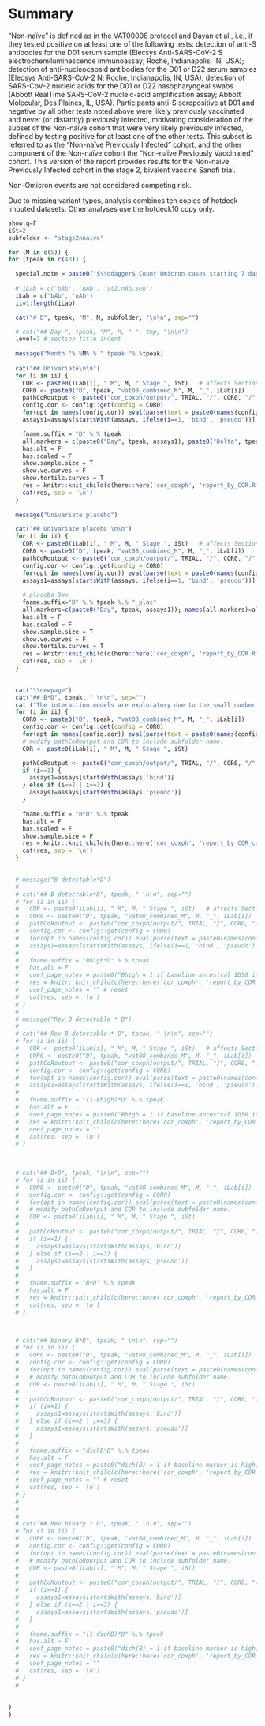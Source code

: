 # Summary

“Non-naïve” is defined as in the VAT00008 protocol and Dayan et al., i.e., if they tested positive on at least one of the following tests: detection of anti-S antibodies for the D01 serum sample (Elecsys Anti-SARS-CoV-2 S electrochemiluminescence immunoassay; Roche, Indianapolis, IN, USA); detection of anti-nucleocapsid antibodies for the D01 or D22 serum samples (Elecsys Anti-SARS-CoV-2 N; Roche, Indianapolis, IN, USA); detection of SARS-CoV-2 nucleic acids for the D01 or D22 nasopharyngeal swabs (Abbott RealTime SARS-CoV-2 nucleic-acid amplification assay; Abbott Molecular, Des Plaines, IL, USA). Participants anti-S seropositive at D01 and negative by all other tests noted above were likely previously vaccinated and never (or distantly) previously infected, motivating consideration of the subset of the Non-naïve cohort that were very likely previously infected, defined by testing positive for at least one of the other tests. This subset is referred to as the “Non-naïve Previously Infected” cohort, and the other component of the Non-naïve cohort the “Non-naïve Previously Vaccinated” cohort. This version of the report provides results for the Non-naive Previously Infected cohort in the stage 2, bivalent vaccine Sanofi trial. 

Non-Omicron events are not considered competing risk.

Due to missing variant types, analysis combines ten copies of hotdeck imputed datasets. Other analyses use the hotdeck10 copy only.



```r

show.q=F
iSt=2
subfolder <- "stage2nnaive"

for (M in c(5)) {
for (tpeak in c(43)) { 

  special.note = paste0("$\\ddagger$ Count Omicron cases starting 7 days post Day ", tpeak, ".")
  
  # iLab = c('bAb', 'nAb', 'st2.nAb.sen')
  iLab = c('bAb', 'nAb')
  ii=1:length(iLab)

  cat("# D", tpeak, "M", M, subfolder, "\n\n", sep="")

  # cat("## Day ", tpeak, "M", M, " ", tmp, "\n\n")
  level=3 # section title indent
  
  message("Month "%.%M%.% " tpeak "%.%tpeak)
  
  cat("## Univariate\n\n")
  for (i in ii) {
    COR <- paste0(iLab[i], " M", M, " Stage ", iSt)   # affects Section title in report_by_COR.Rmd
    COR0 <- paste0("D", tpeak, "vat08_combined_M", M, "_", iLab[i])    # D43vat08_combined_M12_bAb
    pathCoRoutput <- paste0("cor_coxph/output/", TRIAL, "/", COR0, "/", subfolder)
    config.cor <- config::get(config = COR0)
    for(opt in names(config.cor)) eval(parse(text = paste0(names(config.cor[opt])," <- config.cor[[opt]]")))
    assays1=assays[startsWith(assays, ifelse(i==1, 'bind', 'pseudo'))]

    fname.suffix = "D" %.% tpeak
    all.markers = c(paste0("Day", tpeak, assays1), paste0("Delta", tpeak, "overB", assays1), paste0("B", assays1)); names(all.markers)=all.markers
    has.alt = F
    has.scaled = F
    show.sample.size = T
    show.ve.curves = F
    show.tertile.curves = T
    res = knitr::knit_child(c(here::here('cor_coxph', 'report_by_COR.Rmd')), quiet = TRUE)
    cat(res, sep = '\n')
  }
  
  message("Univariate placebo")

  cat("## Univariate placebo \n\n")
  for (i in ii) {
    COR <- paste0(iLab[i], " M", M, " Stage ", iSt)   # affects Section title in report_by_COR.Rmd
    COR0 <- paste0("D", tpeak, "vat08_combined_M", M, "_", iLab[i])    # D43vat08_combined_M12_bAb
    pathCoRoutput <- paste0("cor_coxph/output/", TRIAL, "/", COR0, "/", subfolder)
    config.cor <- config::get(config = COR0)
    for(opt in names(config.cor)) eval(parse(text = paste0(names(config.cor[opt])," <- config.cor[[opt]]")))
    assays1=assays[startsWith(assays, ifelse(i==1, 'bind', 'pseudo'))]
  
    # placebo Dxx
    fname.suffix="D" %.% tpeak %.% "_plac"
    all.markers=c(paste0("Day", tpeak, assays1)); names(all.markers)=all.markers
    has.alt = F
    has.scaled = F
    show.sample.size = T
    show.ve.curves = F
    show.tertile.curves = T
    res = knitr::knit_child(c(here::here('cor_coxph', 'report_by_COR.Rmd')), quiet = TRUE)
    cat(res, sep = '\n')
  }

  
  cat("\\newpage")
  cat("## B*D", tpeak, " \n\n", sep="")
  cat ("The interaction models are exploratory due to the small number of events. The interaction model says that at low baseline marker level, the risk increases with D43 marker. From a scatterplot of baseline and D43 ancestral bindSpike markers we see that among those with undetectable baseline, there are two cases and both fall in the middle tier. This is kind of interesting, but also hard to make sense of without additional immunogenicity profiling.")
  for (i in ii) {
    COR0 <- paste0("D", tpeak, "vat08_combined_M", M, "_", iLab[i])    # D43vat08_combined_M12_bAb
    config.cor <- config::get(config = COR0)
    for(opt in names(config.cor)) eval(parse(text = paste0(names(config.cor[opt])," <- config.cor[[opt]]")))
    # modify pathCoRoutput and COR to include subfolder name.
    COR <- paste0(iLab[i], " M", M, " Stage ", iSt)

    pathCoRoutput <- paste0("cor_coxph/output/", TRIAL, "/", COR0, "/", subfolder)
    if (i==1) {
      assays1=assays[startsWith(assays,'bind')]
    } else if (i==2 | i==3) {
      assays1=assays[startsWith(assays,'pseudo')]
    }

    fname.suffix = "B*D" %.% tpeak
    has.alt = F
    has.scaled = F
    show.sample.size = F
    res = knitr::knit_child(c(here::here('cor_coxph', 'report_by_COR_coef.Rmd')), quiet = TRUE)
    cat(res, sep = '\n')
  }

  
  # message("B detectable*D")
  # 
  # cat("## B detectable*D", tpeak, " \n\n", sep="")
  # for (i in ii) {
  #   COR <- paste0(iLab[i], " M", M, " Stage ", iSt)   # affects Section title in report_by_COR.Rmd
  #   COR0 <- paste0("D", tpeak, "vat08_combined_M", M, "_", iLab[i])    # D43vat08_combined_M12_bAb
  #   pathCoRoutput <- paste0("cor_coxph/output/", TRIAL, "/", COR0, "/", subfolder)
  #   config.cor <- config::get(config = COR0)
  #   for(opt in names(config.cor)) eval(parse(text = paste0(names(config.cor[opt])," <- config.cor[[opt]]")))
  #   assays1=assays[startsWith(assays, ifelse(i==1, 'bind', 'pseudo'))]
  #       
  #   fname.suffix = "Bhigh*D" %.% tpeak
  #   has.alt = F
  #   coef_page_notes = paste0("Bhigh = 1 if baseline ancestral ID50 is above LOD; thus the second parameter is the effect of the continuous marker in the baseline undetectable group.")
  #   res = knitr::knit_child(c(here::here('cor_coxph', 'report_by_COR_coef.Rmd')), quiet = TRUE)
  #   coef_page_notes = "" # reset 
  #   cat(res, sep = '\n')
  # }
  # 
  # message("Rev B detectable * D")
  #     
  # cat("## Rev B detectable * D", tpeak, " \n\n", sep="")
  # for (i in ii) {
  #   COR <- paste0(iLab[i], " M", M, " Stage ", iSt)   # affects Section title in report_by_COR.Rmd
  #   COR0 <- paste0("D", tpeak, "vat08_combined_M", M, "_", iLab[i])    # D43vat08_combined_M12_bAb
  #   pathCoRoutput <- paste0("cor_coxph/output/", TRIAL, "/", COR0, "/", subfolder)
  #   config.cor <- config::get(config = COR0)
  #   for(opt in names(config.cor)) eval(parse(text = paste0(names(config.cor[opt])," <- config.cor[[opt]]")))
  #   assays1=assays[startsWith(assays, ifelse(i==1, 'bind', 'pseudo'))]
  # 
  #   fname.suffix = "(1-Bhigh)*D" %.% tpeak
  #   has.alt = F
  #   coef_page_notes = paste0("Bhigh = 1 if baseline ancestral ID50 is above LOD; thus the second parameter is the effect of the continuous marker in the baseline detectable group.")
  #   res = knitr::knit_child(c(here::here('cor_coxph', 'report_by_COR_coef.Rmd')), quiet = TRUE)
  #   coef_page_notes = ""
  #   cat(res, sep = '\n')
  # }
  
  

  # cat("## B+D", tpeak, "\n\n", sep="")
  # for (i in ii) {
  #   COR0 <- paste0("D", tpeak, "vat08_combined_M", M, "_", iLab[i])    # D43vat08_combined_M12_bAb
  #   config.cor <- config::get(config = COR0)
  #   for(opt in names(config.cor)) eval(parse(text = paste0(names(config.cor[opt])," <- config.cor[[opt]]")))
  #   # modify pathCoRoutput and COR to include subfolder name. 
  #   COR <- paste0(iLab[i], " M", M, " Stage ", iSt)
  # 
  #   pathCoRoutput <- paste0("cor_coxph/output/", TRIAL, "/", COR0, "/", subfolder)
  #   if (i==1) {
  #     assays1=assays[startsWith(assays,'bind')]
  #   } else if (i==2 | i==3) {
  #     assays1=assays[startsWith(assays,'pseudo')]
  #   }
  #   
  #   fname.suffix = "B+D" %.% tpeak
  #   has.alt = F
  #   res = knitr::knit_child(c(here::here('cor_coxph', 'report_by_COR_coef.Rmd')), quiet = TRUE)
  #   cat(res, sep = '\n')
  # }



  # cat("## binary B*D", tpeak, " \n\n", sep="")
  # for (i in ii) {
  #   COR0 <- paste0("D", tpeak, "vat08_combined_M", M, "_", iLab[i])    # D43vat08_combined_M12_bAb
  #   config.cor <- config::get(config = COR0)
  #   for(opt in names(config.cor)) eval(parse(text = paste0(names(config.cor[opt])," <- config.cor[[opt]]")))
  #   # modify pathCoRoutput and COR to include subfolder name. 
  #   COR <- paste0(iLab[i], " M", M, " Stage ", iSt)
  # 
  #   pathCoRoutput <- paste0("cor_coxph/output/", TRIAL, "/", COR0, "/", subfolder)
  #   if (i==1) {
  #     assays1=assays[startsWith(assays,'bind')]
  #   } else if (i==2 | i==3) {
  #     assays1=assays[startsWith(assays,'pseudo')]
  #   }
  #       
  #   fname.suffix = "dichB*D" %.% tpeak
  #   has.alt = F
  #   coef_page_notes = paste0("dich(B) = 1 if baseline marker is high, 0 if baseline marker is low; thus the second parameter is the effect of the continuous marker in the low baseline group. The cut point is set to the weighted median unless the negative response rate at baseline exceeds 40% or more than 40% of the values are above the Upper Limit of Quantification (ULOQ). In these cases, the cut point is adjusted to the detection limit or ULOQ, respectively. Cut points (on the log10 scale): ", concatList(paste0("\\input{", pathCoRoutput, "/dichcutpoints_B", assays1, ".txt}"), sep=", "), ".")
  #   res = knitr::knit_child(c(here::here('cor_coxph', 'report_by_COR_coef.Rmd')), quiet = TRUE)
  #   coef_page_notes = "" # reset 
  #   cat(res, sep = '\n')
  # }
  # 
  # 
  # 
  # cat("## Rev binary * D", tpeak, " \n\n", sep="")
  # for (i in ii) {
  #   COR0 <- paste0("D", tpeak, "vat08_combined_M", M, "_", iLab[i])    # D43vat08_combined_M12_bAb
  #   config.cor <- config::get(config = COR0)
  #   for(opt in names(config.cor)) eval(parse(text = paste0(names(config.cor[opt])," <- config.cor[[opt]]")))
  #   # modify pathCoRoutput and COR to include subfolder name. 
  #   COR <- paste0(iLab[i], " M", M, " Stage ", iSt)
  # 
  #   pathCoRoutput <- paste0("cor_coxph/output/", TRIAL, "/", COR0, "/", subfolder)
  #   if (i==1) {
  #     assays1=assays[startsWith(assays,'bind')]
  #   } else if (i==2 | i==3) {
  #     assays1=assays[startsWith(assays,'pseudo')]
  #   }
  #   
  #   fname.suffix = "(1-dichB)*D" %.% tpeak
  #   has.alt = F
  #   coef_page_notes = paste0("dich(B) = 1 if baseline marker is high, 0 if baseline marker is low; thus the second parameter is the effect of the continuous marker in the high baseline group. The cut point is set to the weighted median unless the negative response rate at baseline exceeds 40% or more than 40% of the values are above the Upper Limit of Quantification (ULOQ). In these cases, the cut point is adjusted to the detection limit or ULOQ, respectively. Cut points (on the log10 scale): ", concatList(paste0("\\input{", pathCoRoutput, "/dichcutpoints_B", assays1, ".txt}"), sep=", "), ".")
  #   res = knitr::knit_child(c(here::here('cor_coxph', 'report_by_COR_coef.Rmd')), quiet = TRUE)
  #   coef_page_notes = ""
  #   cat(res, sep = '\n')
  # }
  # 
  
  
}
}
```

